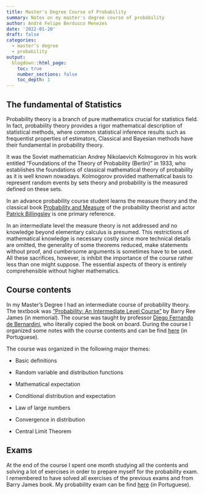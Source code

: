 ```yaml
---
title: Master's Degree Course of Probability
summary: Notes on my master's degree course of probability
author: André Felipe Berdusco Menezes
date: '2022-01-20'
draft: false
categories:
  - master's degree
  - probability
output:
  blogdown::html_page:
    toc: true
    number_sections: false
    toc_depth: 1
---
```



## The fundamental of Statistics

Probability theory is a branch of pure mathematics crucial for statistics field.
In fact, probability theory provides a rigor mathematical description of statistical
methods, where common statistical inference results such as frequentist properties of
estimators, Classical and Bayesian methods have their fundamental in probability theory. 

It was the Soviet mathematician Andrey Nikolaevich Kolmogorov in his 
work entitled "Foundations of the Theory of Probability (Berlin)" in 1933,
who establishes the foundations of classical mathematical theory of probability as
it is well known nowadays. Kolmogorov provided mathematical basis to represent random
events by sets theory and probability is the measured defined on these sets. 


In an advance probability course student learns the measure theory and the classical book
[Probability and Measure](https://www.amazon.com.br/Probability-Measure-Patrick-Billingsley/dp/0471007102) of the probability theorist and actor
[Patrick Billingsley](https://en.wikipedia.org/wiki/Patrick_Billingsley) is one primary
reference.

In an intermediate level the measure theory is not addressed and no knowledge
beyond elementary calculus is presumed.
This restrictions of mathematical knowledge is necessary costly since more technical
details are omitted, the generality of some theorems reduced,
make statements without proof, and cumbersome
arguments is sometimes have to be used.
All these sacrifices, however, is inhibit the importance of the course rather less than
one might suppose. The essential aspects of theory is entirely comprehensible without
higher mathematics. 


## Course contents

In my Master's Degree I had an intermediate course of probability theory.
The textbook was ["Probability: An Intermediate Level Course"](https://impa.br/page-livros/probabilidade-um-curso-em-nivel-intermediario/) by Barry Ree James (in memorial).
The course was taught by professor
[Diego Fernando de Bernardini](https://scholar.google.com.br/citations?user=8XKVbggAAAAJ&hl=pt-BR), who literally copied the book on board.
During the course I organized some notes with the course contents and can be find [here](/pdf/probability_notes_master_degree.pdf) (in Portuguese).

The course was organized in the following major themes:

- Basic definitions

- Random variable and distribution functions

- Mathematical expectation

- Conditional distribution and expectation

- Law of large numbers

- Convergence in distribution

- Central Limit Theorem


## Exams

At the end of the course I spent one month studying all the contents and solving a lot of
exercises in order to prepare myself for the probability exam. I remembered to have
solved all exercises of the previous exams and from Barry James book.
My probability exam can be find [here](pdf/probability_exam.pdf) (in Portuguese).





